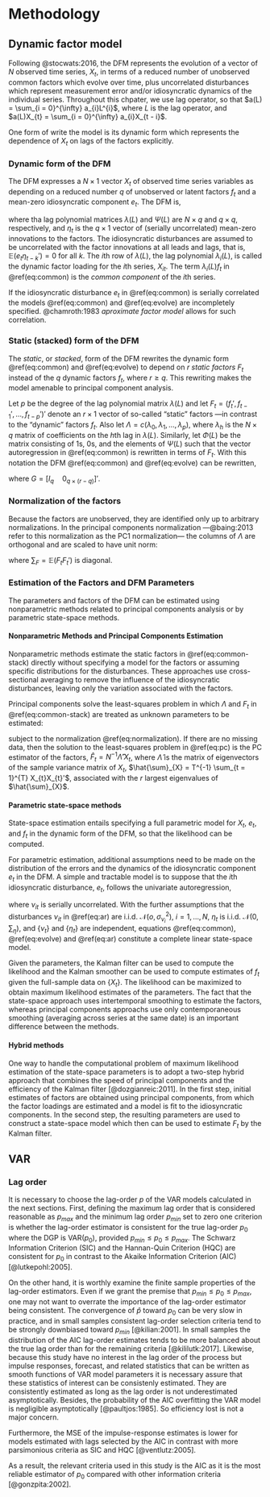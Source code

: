 # Methodology {#methodology}

## Dynamic factor model

Following @stocwats:2016, the DFM represents the evolution of a vector of $N$ observed time series, $X_{t}$, in terms of a reduced number of unobserved common factors which evolve over time, plus uncorrelated disturbances which represent measurement error and/or idiosyncratic dynamics of the individual series. Throughout this chpater, we use lag operator, so that $a(L) = \sum_{i = 0}^{\infty} a_{i}L^{i}$, where $L$ is the lag operator, and $a(L)X_{t} = \sum_{i = 0}^{\infty} a_{i}X_{t - i}$.

One form of write the model is its dynamic form which represents the dependence of $X_{t}$ on lags of the factors explicitly.

### Dynamic form of the DFM

The DFM expresses a $N \times 1$ vector $X_{t}$ of observed time series variables as depending on a reduced number $q$ of unobserved or latent factors $f_{t}$ and a mean-zero idiosyncratic component $e_{t}$. The DFM is,

\begin{eqnarray}
  X_{t} & = & \lambda (L) f_{t} + e_{t} (\#eq:common)
  \\
  f_{t} & = & \Psi (L) f_{t} + \eta_{t} (\#eq:evolve)
\end{eqnarray}

where tha lag polynomial matrices $\lambda(L)$ and $\Psi(L)$ are $N \times q$ and $q \times q$, respectively, and $\eta_{t}$ is the $q \times 1$ vector of (serially uncorrelated) mean-zero innovations to the factors. The idiosyncratic disturbances are assumed to be uncorrelated with the factor innovations at all leads and lags, that is, $\mathbb{E}(e_{t}\eta_{t - k}') = 0$ for all $k$. The $i$th row of $\lambda(L)$, the lag polynomial $\lambda_{i}(L)$, is called the dynamic factor loading for the $i$th series, $X_{it}$. The term $\lambda_{i}(L)f_{t}$ in \@ref(eq:common) is the *common component* of the $i$th series.

If the idiosyncratic disturbance $e_{t}$ in \@ref(eq:common) is serially correlated the models \@ref(eq:common) and \@ref(eq:evolve) are incompletely specified. @chamroth:1983 *aproximate factor model* allows for such correlation.

### Static (stacked) form of the DFM

The *static*, or *stacked*, form of the DFM rewrites the dynamic form \@ref(eq:common) and \@ref(eq:evolve) to depend on $r$ *static factors* $F_{t}$ instead of the $q$ dynamic factors $f_{t}$, where $r \geq q$. This rewriting makes the model amenable to principal component analysis.

Let $p$ be the degree of the lag polynomial matrix $\lambda(L)$ and let $F_{t} = (f_{t}', f_{t - 1}', \ldots, f_{t - p}')'$ denote an $r \times 1$ vector of so-called "static" factors ---in contrast to the "dynamic" factors $f_{t}$. Also let $\Lambda = c(\lambda_{0}, \lambda_{1}, \ldots, \lambda_{p})$, where $\lambda_{h}$ is the $N \times q$ matrix of coefficients on the $h$th lag in $\lambda(L)$. Similarly, let $\Phi(L)$ be the matrix consisting of $1$s, $0$s, and the elements of $\Psi(L)$ such that the vector autoregression in \@ref(eq:common) is rewritten in terms of $F_{t}$. With this notation the DFM \@ref(eq:common) and \@ref(eq:evolve) can be rewritten, 

\begin{eqnarray}
  X_{t} & = & \Lambda F_{t} + e_{t} (\#eq:common-stack)
  \\
  F_{t} & = & \Phi(L) F_{t - 1} + G \eta_{t} (\#eq:evolve-stack) 
\end{eqnarray}

where $G = [I_{q} \quad 0_{q \times (r -q)}]'$.

### Normalization of the factors

Because the factors are unobserved, they are identified only up to arbitrary normalizations. In the principal components normalization ---@baing:2013 refer to this normalization as the PC1 normalization--- the columns of $\Lambda$ are orthogonal and are scaled to have unit norm:

\begin{equation}
  N^{-1} \Lambda' \Lambda = I_{r} (\#eq:normalization)
\end{equation}

where $\sum_{F} = \mathbb{E}(F_{t}F_{t}')$ is diagonal.

### Estimation of the Factors and DFM Parameters

The parameters and factors of the DFM can be estimated using nonparametric methods related to principal components analysis or by parametric state-space methods.

#### Nonparametric Methods and Principal Components Estimation

Nonparametric methods estimate the static factors in \@ref(eq:common-stack) directly without specifying a model for the factors or assuming specific distributions for the disturbances. These approaches use cross-sectional averaging to remove the influence of the idiosyncratic disturbances, leaving only the variation associated with the factors.

Principal components solve the least-squares problem in which $\Lambda$ and $F_{t}$ in \@ref(eq:common-stack) are treated as unknown parameters to be estimated:

\begin{equation}
  \min_{F_{1}, \ldots, F_{T}, \Lambda} V_{r}(\Lambda, F), \text{where } V_{r}(\Lambda, F) = \frac{1}{NT} \sum_{t = 1}^{T} (X_{t} - \Lambda F_{t})'(X_{t} - \Lambda F_{t}) (\#eq:pc)
\end{equation}

subject to the normalization \@ref(eq:normalization). If there are no missing data, then the solution to the least-squares problem in \@ref(eq:pc) is the PC estimator of the factors, $\hat{F}_{t} = N^{-1} \hat{\Lambda}' X_{t}$, where $\hat{\Lambda}$ is the matrix of eigenvectors of the sample variance matrix of $X_{t}$, $\hat{\sum}_{X} = T^{-1} \sum_{t = 1}^{T} X_{t}X_{t}'$, associated with the $r$ largest eigenvalues of $\hat{\sum}_{X}$.

#### Parametric state-space methods

State-space estimation entails specifying a full parametric model for $X_{t}$, $e_{t}$, and $f_{t}$ in the dynamic form of the DFM, so that the likelihood can be computed.

For parametric estimation, additional assumptions need to be made on the distribution of the errors and the dynamics of the idiosyncratic component $e_{t}$ in the DFM. A simple and tractable model is to suppose that the $i$th idiosyncratic disturbance, $e_{t}$, follows the univariate autoregression, 

\begin{equation}
  e_{it} = \delta_{i} (L) e_{it - 1} + \nu_{it} (\#eq:ar)
\end{equation}

where $\nu_{it}$ is serially uncorrelated. With the further assumptions that the disturbances $\nu_{it}$ in \@ref(eq:ar) are i.i.d. $\mathcal{N}(o, \sigma_{\nu_{i}}^{2}$), $i = 1, \ldots, N$, $\eta_{t}$ is i.i.d. $\mathcal{N}(0, \sum_{\eta})$, and $\{\nu_{t}\}$ and $\{\eta_{t}\}$ are independent, equations \@ref(eq:common), \@ref(eq:evolve) and \@ref(eq:ar) constitute a complete linear state-space model.

Given the parameters, the Kalman filter can be used to compute the likelihood and the Kalman smoother can be used to compute estimates of $f_{t}$ given the full-sample data on $\{X_{t}\}$. The likelihood can be maximized to obtain maximum likelihood estimates of the parameters. The fact that the state-space approach uses intertemporal smoothing to estimate the factors, whereas principal components approachs use only contemporaneous smoothing (averaging across series at the same date) is an important difference between the methods.

#### Hybrid methods

One way to handle the computational problem of maximum likelihood estimation of the state-space parameters is to adopt a two-step hybrid approach that combines the speed of principal components and the efficiency of the Kalman filter [@dozgianreic:2011]. In the first step, initial estimates of factors are obtained using principal components, from which the factor loadings are estimated and a model is fit to the idiosyncratic components. In the second step, the resulting parameters are used to construct a state-space model which then can be used to estimate $F_{t}$ by the Kalman filter.

## VAR {#var}

### Lag order {#lag-order}

It is necessary to choose the lag-order $p$ of the VAR models calculated in the next sections. First, defining the maximum lag order that is considered reasonable as $p_{max}$ and the minimum lag order $p_{min}$ set to zero one criterion is whether the lag-order estimator is consistent for the true lag-order $p_{0}$ where the DGP is VAR($p_{0}$), provided $p_{min} \leq p_{0} \leq p_{max}$. The Schwarz Information Criterion (SIC) and the Hannan-Quin Criterion (HQC) are consistent for $p_{0}$ in contrast to the Akaike Information Criterion (AIC) [@lutkepohl:2005]. 

On the other hand, it is worthly examine the finite sample properties of the lag-order estimators. Even if we grant the premise that $p_{min} \leq p_{0} \leq p_{max}$, one may not want to overrate the importance of the lag-order estimator being consistent. The convergence of $\hat{p}$ toward $p_{0}$ can be very slow in practice, and in small samples consistent lag-order selection criteria tend to be strongly downbiased toward $p_{min}$ [@kilian:2001]. In small samples the distribution of the AIC lag-order estimates tends to be more balanced about the true lag order than for the remaining criteria [@kililutk:2017]. Likewise, because this study have no interest in the lag order of the process but impulse responses, forecast, and related statistics that can be written as smooth functions of VAR model parameters it is necessary assure that these statistics of interest can be consistenly estimated. They are consistently estimated as long as the lag order is not underestimated asymptotically. Besides, the probability of the AIC overfitting the VAR model is negligible asymptotically [@paultjos:1985]. So efficiency lost is not a major concern.

Furthermore, the MSE of the impulse-response estimates is lower for models estimated with lags selected by the AIC in contrast with more parsimonious criteria as SIC and HQC [@ventlutz:2005]. 

As a result, the relevant criteria used in this study is the AIC as it is the most reliable estimator of $p_{0}$ compared with other information criteria [@gonzpita:2002].
